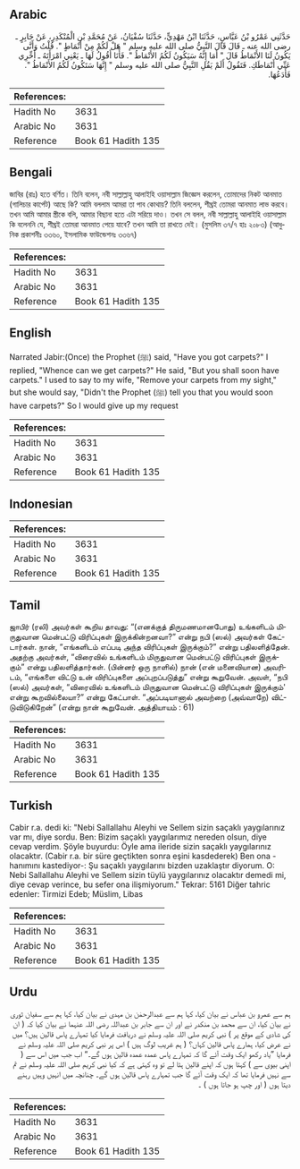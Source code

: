 ## Arabic


<div dir="rtl" lang="ar" style={{fontSize:'larger',backgroundColor:'#f8f9fa',padding:20}}>
حَدَّثَنِي عَمْرُو بْنُ عَبَّاسٍ، حَدَّثَنَا ابْنُ مَهْدِيٍّ، حَدَّثَنَا سُفْيَانُ، عَنْ مُحَمَّدِ بْنِ الْمُنْكَدِرِ، عَنْ جَابِرٍ ـ رضى الله عنه ـ قَالَ قَالَ النَّبِيُّ صلى الله عليه وسلم ‏"‏ هَلْ لَكُمْ مِنْ أَنْمَاطٍ ‏"‏‏.‏ قُلْتُ وَأَنَّى يَكُونُ لَنَا الأَنْمَاطُ قَالَ ‏"‏ أَمَا إِنَّهُ سَيَكُونُ لَكُمُ الأَنْمَاطُ ‏"‏‏.‏ فَأَنَا أَقُولُ لَهَا ـ يَعْنِي امْرَأَتَهُ ـ أَخِّرِي عَنِّي أَنْمَاطَكِ‏.‏ فَتَقُولُ أَلَمْ يَقُلِ النَّبِيُّ صلى الله عليه وسلم ‏"‏ إِنَّهَا سَتَكُونُ لَكُمُ الأَنْمَاطُ ‏"‏‏.‏ فَأَدَعُهَا‏.‏
</div>
<div style={{backgroundColor:'#f8f9fa',padding:20, marginBottom: 10}}><table> <thead> <tr> <th>References:</th> <th></th> </tr> </thead> <tbody><tr><td>Hadith No</td><td>3631</td></tr><tr><td>Arabic No</td><td>3631</td></tr><tr><td>Reference</td><td>Book 61 Hadith 135</td></tr></tbody></table></div>

## Bengali


<div dir="ltr" lang="bn" style={{fontSize:'larger',backgroundColor:'#f8f9fa',padding:20}}>
জাবির (রাঃ) হতে বর্ণিত। তিনি বলেন, নবী সাল্লাল্লাহু আলাইহি ওয়াসাল্লাম জিজ্ঞেস করলেন, তোমাদের নিকট আনমাত (গালিচার কার্পেট) আছে কি? আমি বললাম আমরা তা পাব কোথায়? তিনি বললেন, শীঘ্রই তোমরা আনমাত লাভ করবে। তখন আমি আমার স্ত্রীকে বলি, আমার বিছানা হতে এটা সরিয়ে দাও। তখন সে বলল, নবী সাল্লাল্লাহু আলাইহি ওয়াসাল্লাম কি বলেননি যে, শীঘ্রই তোমরা আনমাত পেয়ে যাবে? তখন আমি তা রাখতে দেই। (মুসলিম ৩৭/৭ হাঃ ২০৮৩) (আধুনিক প্রকাশনীঃ ৩৩৬০, ইসলামিক ফাউন্ডেশনঃ ৩৩৬৭)
</div>
<div style={{backgroundColor:'#f8f9fa',padding:20, marginBottom: 10}}><table> <thead> <tr> <th>References:</th> <th></th> </tr> </thead> <tbody><tr><td>Hadith No</td><td>3631</td></tr><tr><td>Arabic No</td><td>3631</td></tr><tr><td>Reference</td><td>Book 61 Hadith 135</td></tr></tbody></table></div>

## English


<div dir="ltr" lang="en" style={{fontSize:'larger',backgroundColor:'#f8f9fa',padding:20}}>
Narrated Jabir:(Once) the Prophet (ﷺ) said, "Have you got carpets?" I replied, "Whence can we get carpets?" He said, "But you shall soon have carpets." I used to say to my wife, "Remove your carpets from my sight," but she would say, "Didn't the Prophet (ﷺ) tell you that you would soon have carpets?" So I would give up my request
</div>
<div style={{backgroundColor:'#f8f9fa',padding:20, marginBottom: 10}}><table> <thead> <tr> <th>References:</th> <th></th> </tr> </thead> <tbody><tr><td>Hadith No</td><td>3631</td></tr><tr><td>Arabic No</td><td>3631</td></tr><tr><td>Reference</td><td>Book 61 Hadith 135</td></tr></tbody></table></div>

## Indonesian


<div dir="ltr" lang="id" style={{fontSize:'larger',backgroundColor:'#f8f9fa',padding:20}}>

</div>
<div style={{backgroundColor:'#f8f9fa',padding:20, marginBottom: 10}}><table> <thead> <tr> <th>References:</th> <th></th> </tr> </thead> <tbody><tr><td>Hadith No</td><td>3631</td></tr><tr><td>Arabic No</td><td>3631</td></tr><tr><td>Reference</td><td>Book 61 Hadith 135</td></tr></tbody></table></div>

## Tamil


<div dir="ltr" lang="ta" style={{fontSize:'larger',backgroundColor:'#f8f9fa',padding:20}}>
ஜாபிர் (ரலி) அவர்கள் கூறிய தாவது: “(எனக்குத் திருமணமானபோது) உங்களிடம் மிருதுவான மென்பட்டு விரிப்புகள் இருக்கின்றனவா?” என்று நபி (ஸல்) அவர்கள் கேட்டார்கள். நான், “எங்களிடம் எப்படி அந்த விரிப்புகள் இருக்கும்?” என்று பதிலளித்தேன். அதற்கு அவர்கள், “விரைவில் உங்களிடம் மிருதுவான மென்பட்டு விரிப்புகள் இருக்கும்” என்று பதிலளித்தார்கள். (பின்னர் ஒரு நாளில்) நான் (என் மனைவியான) அவரிடம், “எங்களை விட்டு உன் விரிப்புகளை அப்புறப்படுத்து” என்று கூறுவேன். அவள், “நபி (ஸல்) அவர்கள், “விரைவில் உங்களிடம் மிருதுவான மென்பட்டு விரிப்புகள் இருக்கும்' என்று கூறவில்லையா?” என்று கேட்பாள். “அப்படியானால் அவற்றை (அவ்வாறே) விட்டுவிடுகிறேன்” (என்று நான் கூறுவேன். அத்தியாயம் : 61)
</div>
<div style={{backgroundColor:'#f8f9fa',padding:20, marginBottom: 10}}><table> <thead> <tr> <th>References:</th> <th></th> </tr> </thead> <tbody><tr><td>Hadith No</td><td>3631</td></tr><tr><td>Arabic No</td><td>3631</td></tr><tr><td>Reference</td><td>Book 61 Hadith 135</td></tr></tbody></table></div>

## Turkish


<div dir="ltr" lang="tr" style={{fontSize:'larger',backgroundColor:'#f8f9fa',padding:20}}>
Cabir r.a. dedi ki: "Nebi Sallallahu Aleyhi ve Sellem sizin saçaklı yaygılarınız var mı, diye sordu. Ben: Bizim saçaklı yaygılarımız nereden olsun, diye cevap verdim. Şöyle buyurdu: Öyle ama ileride sizin saçaklı yaygılarınız olacaktır. (Cabir r.a. bir süre geçtikten sonra eşini kasdederek) Ben ona -hanımını kastediyor-: Şu saçaklı yaygılarını bizden uzaklaştır diyorum. O: Nebi Sallallahu Aleyhi ve Sellem sizin tüylü yaygılarınız olacaktır demedi mi, diye cevap verince, bu sefer ona ilişmiyorum." Tekrar: 5161 Diğer tahric edenler: Tirmizi Edeb; Müslim, Libas
</div>
<div style={{backgroundColor:'#f8f9fa',padding:20, marginBottom: 10}}><table> <thead> <tr> <th>References:</th> <th></th> </tr> </thead> <tbody><tr><td>Hadith No</td><td>3631</td></tr><tr><td>Arabic No</td><td>3631</td></tr><tr><td>Reference</td><td>Book 61 Hadith 135</td></tr></tbody></table></div>

## Urdu


<div dir="rtl" lang="ur" style={{fontSize:'larger',backgroundColor:'#f8f9fa',padding:20}}>
ہم سے عمرو بن عباس نے بیان کیا، کہا ہم سے عبدالرحمٰن بن مہدی نے بیان کیا، کہا ہم سے سفیان ثوری نے بیان کیا، ان سے محمد بن منکدر نے اور ان سے جابر بن عبداللہ رضی اللہ عنہما نے بیان کیا کہ ( ان کی شادی کے موقع پر ) نبی کریم صلی اللہ علیہ وسلم نے دریافت فرمایا کیا تمہارے پاس قالین ہیں؟ میں نے عرض کیا، ہمارے پاس قالین کہاں؟ ( ہم غریب لوگ ہیں ) اس پر نبی کریم صلی اللہ علیہ وسلم نے فرمایا ”یاد رکھو ایک وقت آئے گا کہ تمہارے پاس عمدہ عمدہ قالین ہوں گے۔“ اب جب میں اس سے ( اپنی بیوی سے ) کہتا ہوں کہ اپنے قالین ہٹا لے تو وہ کہتی ہے کہ کیا نبی کریم صلی اللہ علیہ وسلم نے تم سے نہیں فرمایا تھا کہ ایک وقت آئے گا جب تمہارے پاس قالین ہوں گے۔ چنانچہ میں انہیں وہیں رہنے دیتا ہوں ( اور چپ ہو جاتا ہوں ) ۔
</div>
<div style={{backgroundColor:'#f8f9fa',padding:20, marginBottom: 10}}><table> <thead> <tr> <th>References:</th> <th></th> </tr> </thead> <tbody><tr><td>Hadith No</td><td>3631</td></tr><tr><td>Arabic No</td><td>3631</td></tr><tr><td>Reference</td><td>Book 61 Hadith 135</td></tr></tbody></table></div>